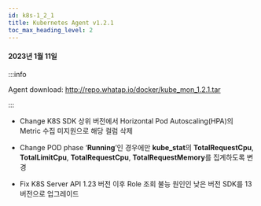 ```yaml
---
id: k8s-1_2_1
title: Kubernetes Agent v1.2.1
toc_max_heading_level: 2
---
```




#### 2023년 1월 11일

:::info

Agent download: http://repo.whatap.io/docker/kube_mon_1.2.1.tar

:::

- <Status>Change</Status> K8S SDK 상위 버전에서 Horizontal Pod Autoscaling(HPA)의 Metric 수집 미지원으로 해당 컬럼 삭제

- <Status>Change</Status> POD phase ‘<b>Running</b>’인 경우에만 <b>kube_stat</b>의 <b>TotalRequestCpu</b>, <b>TotalLimitCpu</b>, <b>TotalRequestCpu</b>, <b>TotalRequestMemory</b>를 집계하도록 변경

- <Status>Fix</Status> K8S Server API 1.23 버전 이후 Role 조회 불능 원인인 낮은 버전 SDK를 13버전으로 업그레이드